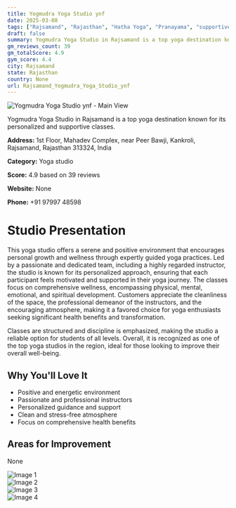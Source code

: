 ```yaml
---
title: Yogmudra Yoga Studio ynf
date: 2025-03-08
tags: ["Rajsamand", "Rajasthan", "Hatha Yoga", "Pranayama", "supportive atmosphere", "wellness focus", "Rajsamand"]  
draft: false
summary: Yogmudra Yoga Studio in Rajsamand is a top yoga destination known for its personalized and supportive classes.
gm_reviews_count: 39
gm_totalScore: 4.9
gym_score: 4.4
city: Rajsamand
state: Rajasthan
country: None
url: Rajsamand_Yogmudra_Yoga_Studio_ynf
---
```


<div className="aspect-[16/9] relative my-8">
  <img 
    src="https://lh5.googleusercontent.com/p/AF1QipPhjkbeEHMwnqA_mdBJ5bnk290H6Fx9ozVvIyMW=w1920-h1080-k-no"
    alt="Yogmudra Yoga Studio ynf - Main View"
    className="object-cover absolute inset-0 w-full h-full rounded-lg"
  />
</div>

Yogmudra Yoga Studio in Rajsamand is a top yoga destination known for its personalized and supportive classes.

**Address:** 1st Floor, Mahadev Complex, near Peer Bawji, Kankroli, Rajsamand, Rajasthan 313324, India

**Category:** Yoga studio

**Score:** 4.9 based on 39 reviews

**Website:** None

**Phone:** +91 97997 48598

# Studio Presentation

This yoga studio offers a serene and positive environment that encourages personal growth and wellness through expertly guided yoga practices. Led by a passionate and dedicated team, including a highly regarded instructor, the studio is known for its personalized approach, ensuring that each participant feels motivated and supported in their yoga journey. The classes focus on comprehensive wellness, encompassing physical, mental, emotional, and spiritual development. Customers appreciate the cleanliness of the space, the professional demeanor of the instructors, and the encouraging atmosphere, making it a favored choice for yoga enthusiasts seeking significant health benefits and transformation.

Classes are structured and discipline is emphasized, making the studio a reliable option for students of all levels. Overall, it is recognized as one of the top yoga studios in the region, ideal for those looking to improve their overall well-being.

## Why You'll Love It

- Positive and energetic environment
- Passionate and professional instructors
- Personalized guidance and support
- Clean and stress-free atmosphere
- Focus on comprehensive health benefits

## Areas for Improvement

None

<div className="grid grid-cols-1 xl:grid-cols-2 gap-4 my-8">
<div className="aspect-[4/3] relative"><img src="https://lh3.googleusercontent.com/p/AF1QipPsIfqW1ewZvUyI2IoJ5swvX2FO1dWUf-XH9cPs=w1920-h1080-k-no" alt="Image 1" className="object-cover absolute inset-0 w-full h-full rounded-lg" /></div>
<div className="aspect-[4/3] relative"><img src="https://lh5.googleusercontent.com/p/AF1QipPhMaFnv4mXKSUJOhLRaSIzQT66jNISyAzaiDU5=w1920-h1080-k-no" alt="Image 2" className="object-cover absolute inset-0 w-full h-full rounded-lg" /></div>
<div className="aspect-[4/3] relative"><img src="https://lh5.googleusercontent.com/p/AF1QipOvf0D-5VtvxeqPKMWomTxYvqF-wbxHqQxW4s7Q=w1920-h1080-k-no" alt="Image 3" className="object-cover absolute inset-0 w-full h-full rounded-lg" /></div>
<div className="aspect-[4/3] relative"><img src="https://lh5.googleusercontent.com/p/AF1QipPoK8xbpEzFMNHi2QusjyTkSqyYUuJ3sFxasLE2=w1920-h1080-k-no" alt="Image 4" className="object-cover absolute inset-0 w-full h-full rounded-lg" /></div>
</div>